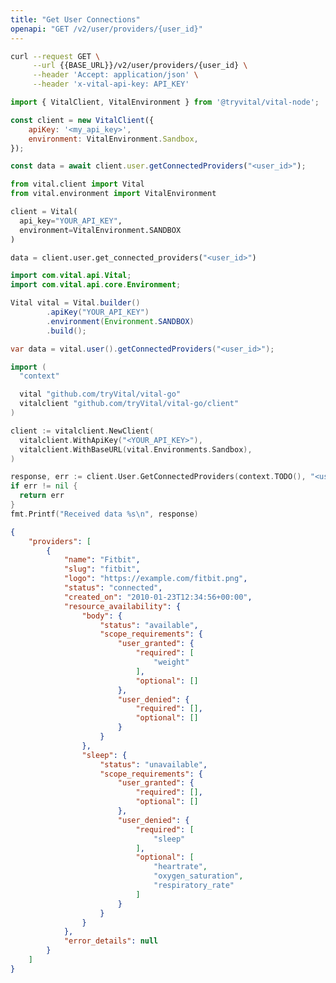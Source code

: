 ```yaml
---
title: "Get User Connections"
openapi: "GET /v2/user/providers/{user_id}"
---
```


<RequestExample>

```bash cURL
curl --request GET \
     --url {{BASE_URL}}/v2/user/providers/{user_id} \
     --header 'Accept: application/json' \
     --header 'x-vital-api-key: API_KEY'
```


```javascript Node
import { VitalClient, VitalEnvironment } from '@tryvital/vital-node';

const client = new VitalClient({
    apiKey: '<my_api_key>',
    environment: VitalEnvironment.Sandbox,
});

const data = await client.user.getConnectedProviders("<user_id>");
```

```python Python
from vital.client import Vital
from vital.environment import VitalEnvironment

client = Vital(
  api_key="YOUR_API_KEY",
  environment=VitalEnvironment.SANDBOX
)

data = client.user.get_connected_providers("<user_id>")
```

```java Java
import com.vital.api.Vital;
import com.vital.api.core.Environment;

Vital vital = Vital.builder()
        .apiKey("YOUR_API_KEY")
        .environment(Environment.SANDBOX)
        .build();

var data = vital.user().getConnectedProviders("<user_id>");
```

```go Go
import (
  "context"

  vital "github.com/tryVital/vital-go"
  vitalclient "github.com/tryVital/vital-go/client"
)

client := vitalclient.NewClient(
  vitalclient.WithApiKey("<YOUR_API_KEY>"),
  vitalclient.WithBaseURL(vital.Environments.Sandbox),
)

response, err := client.User.GetConnectedProviders(context.TODO(), "<user_id>")
if err != nil {
  return err
}
fmt.Printf("Received data %s\n", response)
```


</RequestExample>

<ResponseExample>

```json Response
{
    "providers": [
        {
            "name": "Fitbit",
            "slug": "fitbit",
            "logo": "https://example.com/fitbit.png",
            "status": "connected",
            "created_on": "2010-01-23T12:34:56+00:00",
            "resource_availability": {
                "body": {
                    "status": "available",
                    "scope_requirements": {
                        "user_granted": {
                            "required": [
                                "weight"
                            ],
                            "optional": []
                        },
                        "user_denied": {
                            "required": [],
                            "optional": []
                        }
                    }
                },
                "sleep": {
                    "status": "unavailable",
                    "scope_requirements": {
                        "user_granted": {
                            "required": [],
                            "optional": []
                        },
                        "user_denied": {
                            "required": [
                                "sleep"
                            ],
                            "optional": [
                                "heartrate",
                                "oxygen_saturation",
                                "respiratory_rate"
                            ]
                        }
                    }
                }
            },
            "error_details": null
        }
    ]
}
```

</ResponseExample>
